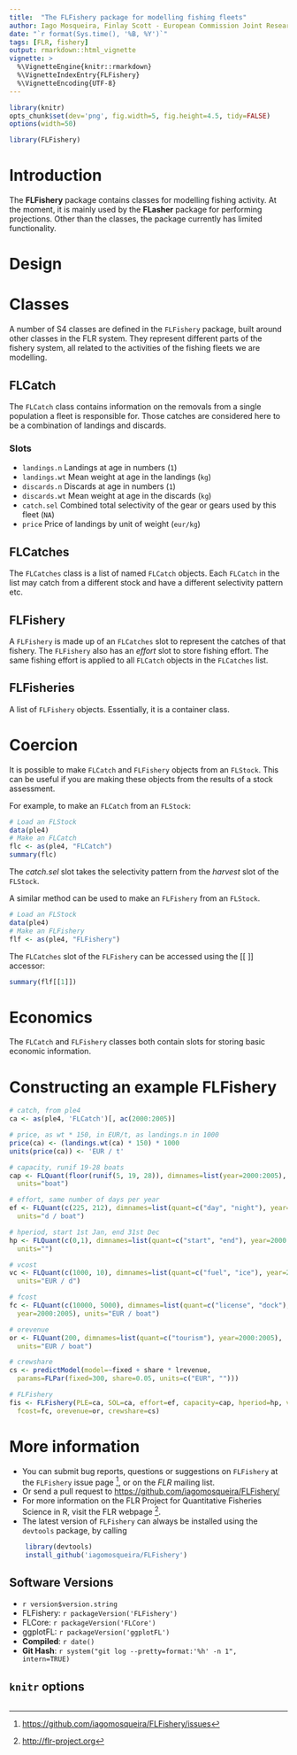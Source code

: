 ```yaml
---
title:  "The FLFishery package for modelling fishing fleets"
author: Iago Mosqueira, Finlay Scott - European Commission Joint Research Center
date: "`r format(Sys.time(), '%B, %Y')`"
tags: [FLR, fishery]
output: rmarkdown::html_vignette
vignette: >
  %\VignetteEngine{knitr::rmarkdown}
  %\VignetteIndexEntry{FLFishery}
  %\VignetteEncoding{UTF-8}
---
```



```r
library(knitr)
opts_chunk$set(dev='png', fig.width=5, fig.height=4.5, tidy=FALSE)
options(width=50)
```

```r
library(FLFishery)
```

# Introduction

The __FLFishery__ package contains classes for modelling fishing activity.
At the moment, it is mainly used by the __FLasher__ package for performing projections.
Other than the classes, the package currently has limited functionality.

# Design

# Classes

A number of S4 classes are defined in the `FLFishery` package, built around other classes in the FLR system. They represent different parts of the fishery system, all related to the activities of the fishing fleets we are modelling.

## FLCatch

The `FLCatch` class contains information on the removals from a single population a fleet is responsible for. Those catches are considered here to be a combination of landings and discards.

### Slots

- `landings.n` Landings at age in numbers (`1`)
- `landings.wt` Mean weight at age in the landings (`kg`)
- `discards.n` Discards at age in numbers (`1`)
- `discards.wt` Mean weight at age in the discards (`kg`)
- `catch.sel` Combined total selectivity of the gear or gears used by this fleet (`NA`)
- `price` Price of landings by unit of weight (`eur/kg`)

## FLCatches

The `FLCatches` class is a list of named `FLCatch` objects.
Each `FLCatch` in the list may catch from a different stock and have a different selectivity pattern etc.

## FLFishery

A `FLFishery` is made up of an `FLCatches` slot to represent the catches of that fishery.
The `FLFishery` also has an *effort* slot to store fishing effort. The same fishing effort is applied to all `FLCatch` objects in the `FLCatches` list.

## FLFisheries

A list of `FLFishery` objects. Essentially, it is a container class.

# Coercion

It is possible to make `FLCatch` and `FLFishery` objects from an `FLStock`.
This can be useful if you are making these objects from the results of a stock assessment.

For example, to make an `FLCatch` from an `FLStock`:

```r
# Load an FLStock
data(ple4)
# Make an FLCatch
flc <- as(ple4, "FLCatch")
summary(flc)
```

The *catch.sel* slot takes the selectivity pattern from the *harvest* slot of the `FLStock`.

A similar method can be used to make an `FLFishery` from an `FLStock`.

```r
# Load an FLStock
data(ple4)
# Make an FLFishery
flf <- as(ple4, "FLFishery")
```

The `FLCatches` slot of the `FLFishery` can be accessed using the [[ ]] accessor:

```r
summary(flf[[1]])
```

# Economics

The `FLCatch` and `FLFishery` classes both contain slots for storing basic economic information.

# Constructing an example FLFishery


```r
# catch, from ple4
ca <- as(ple4, 'FLCatch')[, ac(2000:2005)]

# price, as wt * 150, in EUR/t, as landings.n in 1000
price(ca) <- (landings.wt(ca) * 150) * 1000
units(price(ca)) <- 'EUR / t'

# capacity, runif 19-28 boats
cap <- FLQuant(floor(runif(5, 19, 28)), dimnames=list(year=2000:2005),
  units="boat")

# effort, same number of days per year
ef <- FLQuant(c(225, 212), dimnames=list(quant=c("day", "night"), year=2000:2005),
  units="d / boat")

# hperiod, start 1st Jan, end 31st Dec
hp <- FLQuant(c(0,1), dimnames=list(quant=c("start", "end"), year=2000:2005),
  units="")

# vcost
vc <- FLQuant(c(1000, 10), dimnames=list(quant=c("fuel", "ice"), year=2000:2005),
  units="EUR / d")

# fcost
fc <- FLQuant(c(10000, 5000), dimnames=list(quant=c("license", "dock"),
  year=2000:2005), units="EUR / boat")

# orevenue
or <- FLQuant(200, dimnames=list(quant=c("tourism"), year=2000:2005),
  units="EUR / boat")

# crewshare
cs <- predictModel(model=~fixed + share * lrevenue,
  params=FLPar(fixed=300, share=0.05, units=c("EUR", "")))

# FLFishery
fis <- FLFishery(PLE=ca, SOL=ca, effort=ef, capacity=cap, hperiod=hp, vcost=vc,
  fcost=fc, orevenue=or, crewshare=cs)
```


# More information

* You can submit bug reports, questions or suggestions on `FLFishery` at the `FLFishery` issue page ^[<https://github.com/iagomosqueira/FLFishery/issues>], or on the *FLR* mailing list.
* Or send a pull request to <https://github.com/iagomosqueira/FLFishery/>
* For more information on the FLR Project for Quantitative Fisheries Science in R, visit the FLR webpage ^[<http://flr-project.org>].
* The latest version of `FLFishery` can always be installed using the `devtools` package, by calling
```r
	library(devtools)
	install_github('iagomosqueira/FLFishery')
```

## Software Versions

* `r version$version.string`
* FLFishery: `r packageVersion('FLFishery')`
* FLCore: `r packageVersion('FLCore')`
* ggplotFL: `r packageVersion('ggplotFL')`
* **Compiled**: `r date()`
* **Git Hash**: `r system("git log --pretty=format:'%h' -n 1", intern=TRUE)`

## `knitr` options

```r
```
